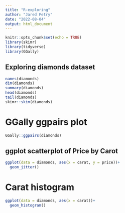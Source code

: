 ```yaml
---
title: "R-exploring"
author: "Jared Petry"
date: "2022-08-04"
output: html_document
---
```


```r
knitr::opts_chunk$set(echo = TRUE)
library(skimr)
library(tidyverse)
library(GGally)
```


## Exploring diamonds dataset
```r
names(diamonds)
dim(diamonds)
summary(diamonds)
head(diamonds)
tail(diamonds)
skimr::skim(diamonds)
```

# GGally ggpairs plot 
```r
GGally::ggpairs(diamonds)
```
## ggplot scatterplot of Price by Carot
```r
ggplot(data = diamonds, aes(x = carat, y = price))+
  geom_jitter()

```

# Carat histogram
```r
ggplot(data = diamonds, aes(x = carat))+
  geom_histogram()
```

